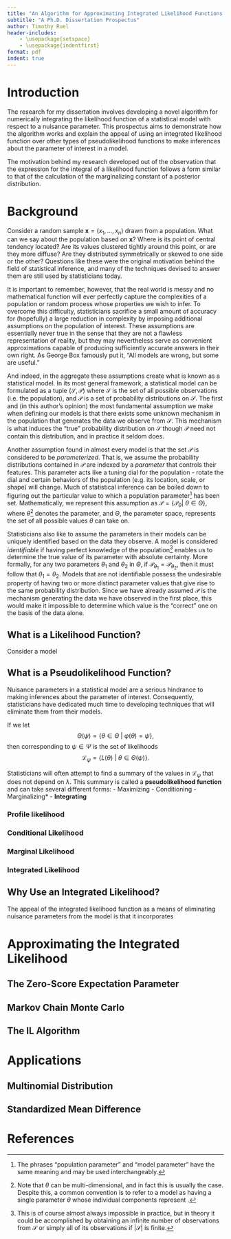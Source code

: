 ```yaml
---
title: "An Algorithm for Approximating Integrated Likelihood Functions with Applications in Meta-Analysis"
subtitle: "A Ph.D. Dissertation Prospectus"
author: Timothy Ruel
header-includes:
    - \usepackage{setspace}
    - \usepackage{indentfirst}
format: pdf
indent: true
---
```


\setlength{\parindent}{30pt}

\vspace{-15truemm}

# Introduction

\doublespacing
The research for my dissertation involves developing a novel algorithm for numerically integrating the likelihood function of a statistical model with respect to a nuisance parameter. This prospectus aims to demonstrate how the algorithm works and explain the appeal of using an integrated likelihood function over other types of pseudolikelihood functions to make inferences about the parameter of interest in a model. 

The motivation behind my research developed out of the observation that the expression for the integral of a likelihood function follows a form similar to that of the calculation of the marginalizing constant of a posterior distribution. 

\onehalfspacing


# Background

\doublespacing

Consider a random sample $\mathbf{x} = (x_1, ..., x_n)$ drawn from a population. What can we say about the population based on $\mathbf{x}$? Where is its point of central tendency located? Are its values clustered tightly around this point, or are they more diffuse? Are they distributed symmetrically or skewed to one side or the other? Questions like these were the original motivation behind the field of statistical inference, and many of the techniques devised to answer them are still used by statisticians today.

It is important to remember, however, that the real world is messy and no mathematical function will ever perfectly capture the complexities of a population or random process whose properties we wish to infer. To overcome this difficulty, statisticians sacrifice a small amount of accuracy for (hopefully) a large reduction in complexity by imposing additional assumptions on the population of interest. These assumptions are essentially never true in the sense that they are not a flawless representation of reality, but they may nevertheless serve as convenient approximations capable of producing sufficiently accurate answers in their own right. As George Box famously put it, "All models are wrong, but some are useful." 

And indeed, in the aggregate these assumptions create what is known as a statistical model. In its most general framework, a statistical model can be formulated as a tuple $(\mathbf{\mathcal{S}}, \mathbf{\mathcal{P}})$ where $\mathcal{S}$ is the set of all possible observations (i.e. the population), and $\mathcal{P}$ is a set of probability distributions on $\mathcal{S}$. The first and (in this author's opinion) the most fundamental assumption we make when defining our models is that there exists some unknown mechanism in the population that generates the data we observe from $\mathcal{S}$. This mechanism is what induces the "true" probability distribution on $\mathcal{S}$ though $\mathcal{P}$ need not contain this distribution, and in practice it seldom does. 

Another assumption found in almost every model is that the set $\mathcal{P}$ is considered to be *parameterized*. That is, we assume the probability distributions contained in $\mathcal{P}$ are indexed by a *parameter* that controls their features. This parameter acts like a tuning dial for the population - rotate the dial and certain behaviors of the population (e.g. its location, scale, or shape) will change. Much of statistical inference can be boiled down to figuring out the particular value to which a population parameter^[The phrases "population parameter" and "model parameter" have the same meaning and may be used interchangeably.] has been set. Mathematically, we represent this assumption as $\mathcal{P} = \{\mathcal{P}_{\theta} | \> \theta \in \Theta\}$, where $\theta$^[Note that $\theta$ can be multi-dimensional, and in fact this is usually the case. Despite this, a common convention is to refer to a model as having a single parameter $\theta$ whose individual components represent .] denotes the parameter, and $\Theta$, the parameter space, represents the set of all possible values $\theta$ can take on. 

Statisticians also like to assume the parameters in their models can be uniquely identified based on the data they observe. A model is considered *identifiable* if having perfect knowledge of the population^[This is of course almost always impossible in practice, but in theory it could be accomplished by obtaining an infinite number of observations from $\mathcal{S}$ or simply all of its observations if $|\mathcal{S}|$ is finite.] enables us to determine the true value of its parameter with absolute certainty. More formally, for any two parameters $\theta_1$ and $\theta_2$ in $\Theta$, if $\mathcal{P}_{\theta_1} = \mathcal{P}_{\theta_2}$, then it must follow that $\theta_1 = \theta_2$. Models that are not identifiable possess the undesirable property of having two or more distinct parameter values that give rise to the same probability distribution. Since we have already assumed $\mathcal{P}$ is the mechanism generating the data we have observed in the first place, this would make it impossible to determine which value is the "correct" one on the basis of the data alone.

## What is a Likelihood Function?

Consider a model 

## What is a Pseudolikelihood Function?

Nuisance parameters in a statistical model are a serious hindrance to making inferences about the parameter of interest. Consequently, statisticians have dedicated much time to developing techniques that will eliminate them from their models.

If we let $$\Theta(\psi) = \{\theta \in \Theta \> | \> \varphi(\theta) = \psi \},$$ then corresponding to $\psi \in \Psi$ is the set of likelihoods $$\mathcal{L}_{\psi} = \{L(\theta) \> | \> \theta \in \Theta(\psi)\}.$$

Statisticians will often attempt to find a summary of the values in $\mathcal{L}_{\psi}$ that does not depend on $\lambda$. This summary is called a **pseudolikelihood function** and can take several different forms:
    - Maximizing
    - Conditioning
    - Marginalizing*
    - **Integrating**

### Profile likelihood

### Conditional Likelihood

### Marginal Likelihood

### Integrated Likelihood

## Why Use an Integrated Likelihood?

The appeal of the integrated likelihood function as a means of eliminating nuisance parameters from the model is that it incorporates

# Approximating the Integrated Likelihood

## The Zero-Score Expectation Parameter

## Markov Chain Monte Carlo

## The IL Algorithm

# Applications

## Multinomial Distribution

## Standardized Mean Difference

# References